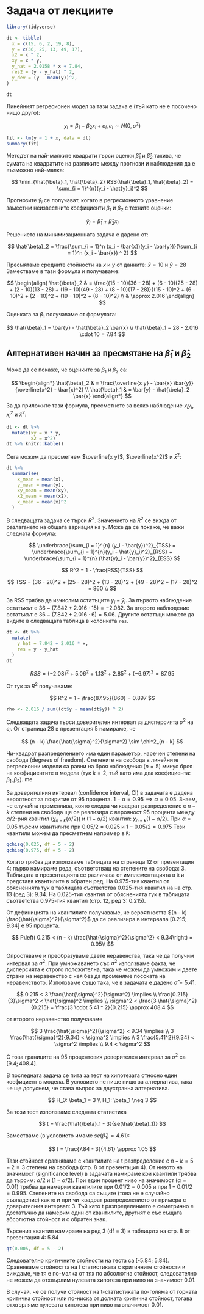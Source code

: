 # Задача от лекциите

```r
library(tidyverse)

dt <- tibble(
  x = c(15, 6, 2, 19, 8),
  y = c(36, 25, 13, 49, 17),
  x2 = x ^ 2,
  xy = x * y,
  y_hat = 2.0158 * x + 7.84,
  res2 = (y - y_hat) ^ 2,
  y_dev = (y - mean(y))^2,
)

dt
```

Линейният регресионен модел за тази задача е (тъй като не е посочено нищо друго):

$$
y_i = \beta_1 + \beta_2 x_i + e_i, e_i \sim N(0, \sigma^2)
$$

```r
fit <- lm(y ~ 1 + x, data = dt)
summary(fit)
```

Методът на най-малките квадрати търси оценки $\hat{\beta}_1$ и $\hat{\beta}_2$ такива, че сумата на квадратите на разликите между прогнози и наблюдения да е възможно най-малка:

$$
\min_{\hat{\beta}_1, \hat{\beta}_2} RSS(\hat{\beta}_1, \hat{\beta}_2) = \sum_{i = 1}^{n}(y_i - \hat{y}_i)^2
$$

Прогнозите $\hat{y}_i$ се получават, когато в регресионното уравнение заместим неизвестните коефициенти $\beta_1$ и $\beta_2$ с техните оценки:

$$
\hat{y}_i = \hat{\beta}_1 + \hat{\beta}_2 x_i
$$

Решението на минимизационната задача е дадено от:

$$
\hat{\beta}_2 = \frac{\sum_{i = 1}^n (x_i - \bar{x})(y_i - \bar{y})}{\sum_{i = 1}^n (x_i - \bar{x}) ^ 2}
$$

Пресмятаме средните стойности на $x$ и $y$ от данните: $\bar{x} = 10$ и $\bar{y} = 28$
Заместваме в тази формула и получаваме:

$$
\begin{align}
\hat{\beta}_2 & = \frac{(15 - 10)(36 - 28) + (6 - 10)(25 - 28) + (2 - 10)(13 - 28) + (19 - 10)(49 - 28) + (8 - 10)(17 - 28)}{(15 - 10)^2 + (6 - 10)^2 + (2 - 10)^2 + (19 - 10)^2 + (8 - 10)^2} \\
& \approx 2.016
\end{align}
$$

Оценката за $\beta_1$ получаваме от формулата:

$$
\hat{\beta}_1 = \bar{y} - \hat{\beta}_2 \bar{x} \\
\hat{\beta}_1 = 28 - 2.016 \cdot 10 = 7.84
$$

## Алтернативен начин за пресмятане на $\hat{\beta}_1$ и $\hat{\beta}_2$

Може да се покаже, че оценките за $\beta_1$ и $\beta_2$ са:

$$
\begin{align*}
\hat{\beta}_2 & = \frac{\overline{x y} - \bar{x} \bar{y}}{\overline{x^2} - \bar{x}^2} \\
\hat{\beta}_1 & = \bar{y} - \hat{\beta}_2 \bar{x}
\end{align*}
$$
За да приложите тази формула, пресметнете за всяко наблюдение $x_i y_i$, $x_i^2$ и $\bar{x}^2$:

```r
dt <- dt %>% 
  mutate(xy = x * y,
         x2 = x^2)
dt %>% knitr::kable()
```

Сега можем да пресметнем $\overline{x y}$, $\overline{x^2}$ и $\bar{x}^2$:

```r
dt %>%
  summarise(
    x_mean = mean(x),
    y_mean = mean(y),
    xy_mean = mean(xy),
    x2_mean = mean(x2),
    x_mean = mean(x)^2
  )
```


В следващата задача се търси $R^2$. Значението на $R^2$ се вижда от разлагането на общата вариация на $y$. Може да се покаже, че важи следната формула:

$$
\underbrace{\sum_{i = 1}^{n} (y_i - \bar{y})^2}_{TSS} = \underbrace{\sum_{i = 1}^{n}(y_i - \hat{y}_i)^2}_{RSS} + \underbrace{\sum_{i = 1}^{n} (\hat{y}_i - \bar{y})^2}_{ESS}
$$

$$
R^2 = 1 - \frac{RSS}{TSS}
$$

$$
TSS = (36 - 28)^2 + (25 - 28)^2 + (13 - 28)^2 + (49 - 28)^2 + (17 - 28)^2 = 860 \\
$$

За RSS трябва да изчислим остатъците $y_i - \hat{y}_i$. За първото наблюдение остатъкът е $36 - (7.842 + 2.016 \cdot 15) = -2.082$. За второто наблюдение остатъкът е $36 - (7.842 + 2.016 \cdot 6) = 5.06$. Другите остатъци можете да видите в следващата таблица в колонката `res`.


```r
dt <- dt %>%
  mutate(
    y_hat = 7.842 + 2.016 * x,
    res = y - y_hat
  )
dt
```

$$
RSS = (-2.08)^2 + 5.06^2 + 1.13^2 + 2.85^2 + (-6.97)^2 = 87.95
$$

От тук за $R^2$ получаваме:

$$
R^2 = 1 - \frac{87.95}{860} = 0.897
$$

```r
rho <- 2.016 / sum((dt$y - mean(dt$y)) ^ 2)
```

Следващата задача търси доверителен интервал за дисперсията $\sigma^2$ на $e_i$. От страница 28 в презентация 5 намираме, че


$$
(n - k) \frac{\hat{\sigma}^2}{\sigma^2} \sim \chi^2_{n - k}
$$


Чи-квадрат разпределението има един параметър, наречен степени на свобода (degrees of freedom). Степените на свобода в линейните регресионни модели са равни на броя наблюдения ($n = 5$) минус броя на коефициентите в модела (тук $k = 2$, тъй като има два коефициента: $\beta_1, \beta_2$).
me

За доверителния интервал (confidence interval, CI) в задачата е дадена вероятност за покритие от 95 процента. $1 - \alpha = 0.95 \implies \alpha = 0.05$. Знаем, че случайна променлива, която следва чи квадрат разпределение с $n - k$ степени на свобода ще се резлизира с верояност 95 процента между $\alpha / 2$-рия квантил ($\chi_{n - k}(\alpha/2)$) и $(1 - \alpha / 2)$ квантил: $\chi_{n - k}(1 - \alpha / 2)$. При $\alpha = 0.05$ търсим квантилите при $0.05 / 2 = 0.025$ и $1 - 0.05 / 2 = 0.975$ Тези квантили можем да пресметнем например в `R`:

```r
qchisq(0.025, df = 5 - 2)
qchisq(0.975, df = 5 - 2)
```

Когато трябва да използваме таблицата на страница 12 от презентация 4: първо намираме реда, съответстващ на степените на свобода: 3. Tаблицата в презентацията се различава от имплементацията в `R` и представя квантилите в обратен ред. На 0.975-тия квантил от обясненията тук в таблицата съответства 0.025-тия квантил на на стр. 13 (ред 3): 9.34. На 0.025-тия квантил от обясненията тук в таблицата съответства 0.975-тия квантил (стр. 12, ред 3: 0.215).

От дефиницията на квантилите получаваме, че вероятността $(n - k) \frac{\hat{\sigma}^2}{\sigma^2}$ да се реализира в интервала $[0.215; 9.34]$ е 95 процента.

$$
P\left( 0.215 < (n - k) \frac{\hat{\sigma}^2}{\sigma^2} < 9.34\right) = 0.95\\
$$

Опростяваме и преобразуваме двете неравенства, така че да получим интервал за $\sigma^2$. При умножаването със $\sigma^2$ използваме факта, че дисперсията е строго положителна, така че можем да умножим и двете страни на неравенство с нея без да променяме посоката на неравенството. Използваме също така, че в задачата е дадено $\hat{\sigma} = 5.41$.

$$
0.215 < 3 \frac{\hat{\sigma}^2}{\sigma^2} \implies \\
\frac{0.215}{3}\sigma^2 < \hat{\sigma}^2 \implies \\
\sigma^2 < \frac{3 \hat{\sigma}^2}{0.215} = \frac{3 \cdot 5.41 ^ 2}{0.215} \approx 408.4
$$

от второто неравенство получаваме

$$
3 \frac{\hat{\sigma}^2}{\sigma^2} < 9.34 \implies \\
3 \frac{\hat{\sigma}^2}{9.34} < \sigma^2 \implies \\
3 \frac{5.41^2}{9.34} < \sigma^2 \implies \\
9.4 < \sigma^2
$$

С това границите на 95 процентовия доверителен интервал за $\sigma^2$ са $[9.4; 408.4]$.


В последната задача се пита за тест на хипотезата относно един коефициент в модела. В условието не пише нищо за алтернатива, така че ще допуснем, че става въпрос за двустранна алтернатива.

$$
H_0: \beta_1 = 3 \\
H_1: \beta_1 \neq 3
$$

За този тест използваме следната статистика

$$
t = \frac{\hat{\beta}_1 - 3}{se(\hat{\beta}_1)}
$$

Заместваме (в условието имаме $se(\hat{\beta}_1) = 4.61$):

$$
t = \frac{7.84 - 3}{4.61} \approx 1.05
$$

Тази стойност сравняваме с квантилите на t разпределение с $n - k = 5 - 2 = 3$ степени на свобода (стр. 8 от презентация 4). От нивото на значимост (significance level) в задачата намираме кои квантили трябва да търсим:
$\alpha / 2$ и $(1 - \alpha / 2)$. При един процент ниво на значимост ($\alpha = 0.01$) трябва да намерим квантилите при $0.01 / 2 = 0.005$ и при $1 - 0.01 / 2 = 0.995$. Степените на свобода са същите (това не е случайно съвпадение) както и при чи-квадрат разпределението от примера с доверителния интервал: 3. Тъй като t разпределението е симетрично е достатъчно да намерим един от квантилите, другият е със същата абсолютна стойност и с обратен знак.

Търсения квантил намираме на ред 3 (df = 3) в таблицата на стр. 8 от презентация 4: 5.84

```r
qt(0.005, df = 5 - 2)
```

Следователно критичните стойности на теста са [-5.84; 5.84]. Сравняваме стойността на t статистиката с критичните стойности и виждаме, че тя е по-малка от тях по абсолютна стойност, следователно не можем да отхвърлим нулевата хипотеза при ниво на значимост 0.01.

В случай, че се получи стойност на t-статистиката по-голяма от горната критична стойност или по-ниска от долната критична стойност, тогава отхвърляме нулевата хипотеза при ниво на значимост 0.01.
